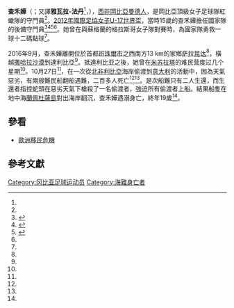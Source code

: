 '''查禾嬅'''（{{lang|en|'''Fatim Jawara'''}}；又譯'''雅瓦拉-法丹'''<ref name=dongqiudi />，{{bd|1997年|3月13日|2016年|10月27日|catIdx=Jawara,Fatim}}），[[西非|西非]][[岡比亞|岡比亞]][[曼德人|曼德人]]，是岡比亞頂級女子足球隊紅蠍隊的守門員<ref name=JB1103 />。[[2012年國際足協女子U-17世界盃|2012年國際足協女子U-17世界盃]]，當時15歲的查禾嬅擔任國家隊的後備守門員<ref>{{Cite web |url=http://www.fifa.com/u17womensworldcup/matches/round=258195/match=300204246/report.html |title=存档副本 |access-date=2016-11-03 |archive-date=2018-07-03 |archive-url=https://web.archive.org/web/20180703133907/https://www.fifa.com/u17womensworldcup/matches/round=258195/match=300204246/report.html |dead-url=yes }}</ref><ref>{{Cite web |url=http://www.fifa.com/u17womensworldcup/matches/round=258195/match=300204231/report.html |title=存档副本 |access-date=2016-11-03 |archive-date=2018-07-03 |archive-url=https://web.archive.org/web/20180703133602/https://www.fifa.com/u17womensworldcup/matches/round=258195/match=300204231/report.html |dead-url=yes }}</ref><ref>{{Cite web |url=http://www.fifa.com/u17womensworldcup/matches/round=258195/match=300204245/report.html |title=存档副本 |access-date=2016-11-03 |archive-date=2018-07-03 |archive-url=https://web.archive.org/web/20180703133834/https://www.fifa.com/u17womensworldcup/matches/round=258195/match=300204245/report.html |dead-url=yes }}</ref><ref name=nowTVNews />。她曾在與蘇格蘭的格拉斯哥女子隊對賽時，為國家隊勇救一球十二碼點球<ref name=AFP1102 />。

2016年9月，查禾嬅離開位於首都[[班珠爾市|班珠爾市]]之西南方13 km的家鄉[[萨拉昆达|萨拉昆达]]<ref name=JB1103 />，橫越[[撒哈拉沙漠|撒哈拉沙漠]]到達利比亞<ref name=AFP1102 />。抵達利比亚之後，她曾在[[米苏拉塔|米苏拉塔]]的难民营度过几个星期<ref name=dongqiudi />。10月27日<ref name=dongqiudi />，在一次從[[北非|北非]][[利比亞|利比亞]]海岸偷渡到[[意大利|意大利]]的活動中，因為天氣惡劣，有兩艘難民船翻船遇難，二百多人死亡<ref name=rthk-1294604 /><ref name=rthk-1294609 />。是次船難只有二人生還，而生還者指控蛇頭在惡劣天氣下槍殺了一名偷渡者，強迫所有偷渡者上船。結果船隻在地中海[[蘭佩杜薩島|蘭佩杜薩島]]對出海岸翻沉，查禾嬅遇溺身亡，終年19歲<ref name=JB1103 />。

==參看==
* [[歐洲移民危機|歐洲移民危機]]

==參考文獻==
{{reflist |refs=
<ref name=AFP1102>{{cite news |url=https://www.theguardian.com/world/2016/nov/02/gambian-national-goalkeeper-drowned-crossing-mediterranean |title=Gambian national goalkeeper dies during Mediterranean crossing |trans_title=岡比亞國家隊守門員橫過地中海時殞命 |author=[[法新社|法新社]]駐[[班珠爾市|班珠爾市]]代表 |publisher=[[英國|英國]][[衛報|衛報]] |date=2016-11-02 |accessdate=2016-11-04 |language=en |archive-date=2020-12-02 |archive-url=https://web.archive.org/web/20201202111144/https://www.theguardian.com/world/2016/nov/02/gambian-national-goalkeeper-drowned-crossing-mediterranean |dead-url=no }}</ref>
<ref name=dongqiudi>{{cite news |url=http://www.dongqiudi.com/article/242115?page=3 |title=哀悼，冈比亚女足门将前往欧洲避难时不幸遇难 |author=Line00 |date=2016-11-03 |accessdate=2016-11-04 |publisher=[[懂球帝|懂球帝]] |language=zh-hans |archive-date=2016-11-04 |archive-url=https://web.archive.org/web/20161104141624/http://www.dongqiudi.com/article/242115?page=3 |dead-url=no }}</ref>
<ref name=JB1103>{{cite news |url=https://www.theguardian.com/world/2016/nov/03/gambian-goalkeeper-who-died-in-mediterranean-wanted-to-play-for-major-club |title=Gambia goalkeeper who died in Mediterranean wanted to play in Europe |trans_title=在地中海殞命的岡比亞守門員生前希望到歐洲出賽 |author=Jason Burke |publisher=[[英國|英國]][[衛報|衛報]] |date=2016-11-03 |accessdate=2016-11-04 |language=en |archive-date=2016-12-13 |archive-url=https://web.archive.org/web/20161213234408/https://www.theguardian.com/world/2016/nov/03/gambian-goalkeeper-who-died-in-mediterranean-wanted-to-play-for-major-club |dead-url=no }}</ref>
<ref name=nowTVNews>{{cite news |url=http://sports.now.com/home/news/details?id=16469173577 |title=岡比亞19歲女門將偷渡亡 |publisher=[[nowTV|nowTV]]體育新聞 |date=2016-11-04 |accessdate=2016-11-04 |language=zh-hant |archive-date=2016-11-04 |archive-url=https://web.archive.org/web/20161104081029/http://sports.now.com/home/news/details?id=16469173577 |dead-url=no }}</ref>
<ref name=rthk-1294604>{{cite news |url=http://news.rthk.hk/rthk/ch/component/k2/1294604-20161104.htm |title=非洲移民再傳悲歌　岡比亞「女門神」葬身大海 |publisher=[[香港電台|香港電台]]新聞 |date=2016-11-04 |accessdate=2016-11-04 |language=zh-hant |archive-date=2016-11-09 |archive-url=https://web.archive.org/web/20161109221300/http://news.rthk.hk/rthk/ch/component/k2/1294604-20161104.htm |dead-url=no }}</ref>
<ref name=rthk-1294609>{{cite news |url=http://news.rthk.hk/rthk/ch/component/k2/1294609-20161104.htm |title=利比亞對開沉船　至少200難民喪生 |publisher=[[香港電台|香港電台]]新聞 |date=2016-11-04 |accessdate=2016-11-04 |language=zh-hant |archive-date=2016-11-04 |archive-url=https://web.archive.org/web/20161104080019/http://news.rthk.hk/rthk/ch/component/k2/1294609-20161104.htm |dead-url=no }}</ref>
}}

{{DEFAULTSORT: Jawara, Fatim}}
[[Category:冈比亚足球运动员|Category:冈比亚足球运动员]]
[[Category:海難身亡者|Category:海難身亡者]]